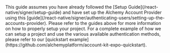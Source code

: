 <Info>
  This guide assumes you have already followed the [Setup
  Guide](/react-native/signer/setup-guide) and have set up the Alchemy Account
  Provider using this
  [guide](/react-native/signer/authenticating-users/setting-up-the-accounts-provider).
  Please refer to the guides above for more information on how to properly setup
  your project.
</Info>

<Tip>
  For a complete example of how we can setup a project and use the various
  available authentication methods, please refer to our [quickstart
  example](https://github.com/alchemyplatform/account-kit-expo-quickstart).
</Tip>
